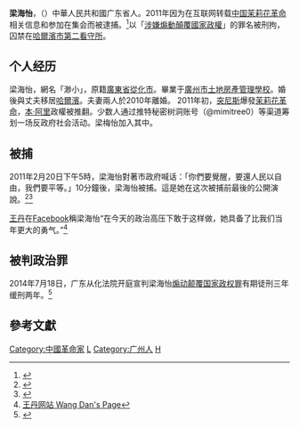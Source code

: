 {{disputed|time=2012-09-15T00:25:31+00:00}}
{{pov|time=2012-09-15T00:25:31+00:00}}

'''梁海怡'''，（{{bd|1977年|12月1日||}}）中華人民共和國广东省人。2011年因为在互联网转载[[中国茉莉花革命|中国茉莉花革命]]相关信息和参加在集会而被逮捕。<ref>{{Cite web |url=http://www.voanews.com/chinese/news/20110225-China-Ran-Yunfei-Detention-116913663.html |title=遏茉莉花开中国挥动颠覆罪大棒 |accessdate=2011-02-27 |archive-date=2011-03-01 |archive-url=https://web.archive.org/web/20110301135519/http://www.voanews.com/chinese/news/20110225-China-Ran-Yunfei-Detention-116913663.html |dead-url=no }}</ref>以「[[煽动颠覆国家政权罪|涉嫌煽動顛覆國家政權]]」的罪名被刑拘，囚禁在[[哈爾濱市第二看守所|哈爾濱市第二看守所]]。

==个人经历==
梁海怡，網名「渺小」，原籍[[廣東省|廣東省]][[從化市|從化市]]。畢業于[[廣州市土地房產管理學校|廣州市土地房產管理學校]]。婚後與丈夫移居[[哈爾濱|哈爾濱]]。夫妻兩人於2010年離婚。
2011年初，[[突尼斯|突尼斯]]爆發[[茉莉花革命|茉莉花革命]]，[[本·阿里|本·阿里]]政權被推翻。少数人通过推特秘密树洞账号（@mimitree0）等渠道筹划一场反政府社会活动。梁梅怡加入其中。

==被捕==
2011年2月20日下午5時，梁海怡對著市政府喊话：「你們要覺醒，要還人民以自由，我們要平等。」10分鐘後，梁海怡被捕。這是她在这次被捕前最後的公開演說。<ref>{{Cite web |url=http://www.rfa.org/cantonese/news/jasmine_arrest-02222011100002.html?encoding=traditional |title=當局重罪指控“中國茉莉花”參與者 |accessdate=2011-02-24 |archive-date=2015-04-06 |archive-url=https://web.archive.org/web/20150406075130/http://www.rfa.org/cantonese/news/jasmine_arrest-02222011100002.html?encoding=traditional |dead-url=no }}</ref><ref>{{Cite web |url=http://www.worldjournal.com/view/full_news/11554300/article-%E7%B6%B2%E4%B8%8A%E5%82%B3%E6%B6%88%E6%81%AF-%E5%A5%B3%E3%80%8C%E8%8C%89%E8%8E%89%E8%8A%B1%E3%80%8D%E8%A2%AB%E6%8D%95?instance=m3b |title=網上傳消息 女「茉莉花」被捕 |accessdate=2011-02-24 |archive-date=2011-02-26 |archive-url=https://web.archive.org/web/20110226063520/http://www.worldjournal.com/view/full_news/11554300/article-%E7%B6%B2%E4%B8%8A%E5%82%B3%E6%B6%88%E6%81%AF-%E5%A5%B3%E3%80%8C%E8%8C%89%E8%8E%89%E8%8A%B1%E3%80%8D%E8%A2%AB%E6%8D%95?instance=m3b |dead-url=yes }}</ref>

[[王丹|王丹]]在[[Facebook|Facebook]]稱梁海怡“在今天的政治高压下敢于这样做，她具备了比我们当年更大的勇气。”<ref>[http://www.facebook.com/permalink.php?story_fbid=113368278740070&id=105759983026 王丹网站 Wang Dan's Page]</ref>

== 被判政治罪 ==
2014年7月18日，广东从化法院开庭宣判梁海怡[[煽动颠覆国家政权罪|煽动颠覆国家政权罪]]有期徒刑三年缓刑两年。<ref>{{cite web|url=http://www.rfa.org/mandarin/yataibaodao/renquanfazhi/ql2-07182014094710.html|title=涉茉莉花行动梁海怡被判三缓二|publisher=自由亚洲电台|date=2014-07-18|accessdate=2017-07-29|archive-date=2017-07-29|archive-url=https://web.archive.org/web/20170729142458/http://www.rfa.org/mandarin/yataibaodao/renquanfazhi/ql2-07182014094710.html|dead-url=no}}</ref>

==參考文獻==
{{Reflist|2}}

[[Category:中國革命家|Category:中國革命家]]
[[Category:中华人民共和国煽动颠覆国家政权罪罪犯|L]]
[[Category:广州人|Category:广州人]]
[[Category:梁姓|H]]